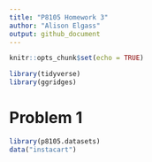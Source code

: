 ```yaml
---
title: "P8105 Homework 3"
author: "Alison Elgass"
output: github_document
---
```


```r
knitr::opts_chunk$set(echo = TRUE)

library(tidyverse)
library(ggridges)
```

# Problem 1
```r
library(p8105.datasets)
data("instacart")
```

